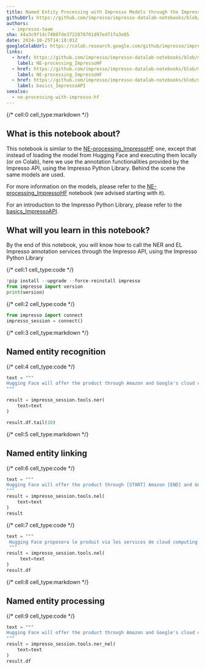 ```yaml
---
title: Named Entity Processing with Impresso Models through the Impresso API
githubUrl: https://github.com/impresso/impresso-datalab-notebooks/blob/main/annotate/NE-processing_ImpressoAPI.ipynb
authors:
  - impresso-team
sha: 44a3c9f14c74807de3722878701d97ed71fa3e05
date: 2024-10-25T14:18:01Z
googleColabUrl: https://colab.research.google.com/github/impresso/impresso-datalab-notebooks/blob/main/annotate/NE-processing_ImpressoAPI.ipynb
links:
  - href: https://github.com/impresso/impresso-datalab-notebooks/blob/main/annotate/NE-processing_ImpressoHF.ipynb
    label: NE-processing_ImpressoHF
  - href: https://github.com/impresso/impresso-datalab-notebooks/blob/main/annotate/NE-processing_ImpressoHF.ipynb
    label: NE-processing_ImpressoHF
  - href: https://github.com/impresso/impresso-datalab-notebooks/blob/main/starter/basics_ImpressoAPI.ipynb
    label: basics_ImpressoAPI
seealso:
  - ne-processing-with-impresso-hf
---
```


{/* cell:0 cell_type:markdown */}

## What is this notebook about?

This notebook is similar to the [NE-processing_ImpressoHF](https://github.com/impresso/impresso-datalab-notebooks/blob/main/annotate/NE-processing_ImpressoHF.ipynb) one, except that instead of loading the model from Hugging Face and executing them locally (or on Colab), here we use the annotation functionalities provided by the Impresso API, using the Impresso Python Library. Behind the scene the same models are used.

For more information on the models, please refer to the [NE-processing_ImpressoHF](https://github.com/impresso/impresso-datalab-notebooks/blob/main/annotate/NE-processing_ImpressoHF.ipynb) notebook (we advised starting with it).

For an introduction to the Impresso Python Library, please refer to the [basics_ImpressoAPI](https://github.com/impresso/impresso-datalab-notebooks/blob/main/starter/basics_ImpressoAPI.ipynb).

## What will you learn in this notebook?

By the end of this notebook, you will know how to call the NER and EL Impresso annotation services through the Impresso API, using the Impresso Python Library

{/* cell:1 cell_type:code */}

```python
!pip install --upgrade --force-reinstall impresso
from impresso import version
print(version)
```

{/* cell:2 cell_type:code */}

```python
from impresso import connect
impresso_session = connect()
```

{/* cell:3 cell_type:markdown */}

## Named entity recognition

{/* cell:4 cell_type:code */}

```python
text = """
Hugging Face will offer the product through Amazon and Google's cloud computing services for $1 per hour and on Digital Ocean, a specialty cloud computing company. Companies will also be able to download the Hugging Face offering to run in their own data centers.
"""

result = impresso_session.tools.ner(
    text=text
)

result.df.tail(10)
```

{/* cell:5 cell_type:markdown */}

## Named entity linking

{/* cell:6 cell_type:code */}

```python
text = """
Hugging Face will offer the product through [START] Amazon [END] and Google's cloud computing services for $1 per hour and on Digital Ocean, a specialty cloud computing company. Companies will also be able to download the Hugging Face offering to run in their own data centers.
"""
result = impresso_session.tools.nel(
    text=text
)
result
```

{/* cell:7 cell_type:code */}

```python
text = """
 Hugging Face proposera le produit via les services de cloud computing d'[START] Amazon [END] et de Google pour 1 dollar par heure, ainsi que sur Digital Ocean, une entreprise spécialisée dans le cloud computing. Les entreprises pourront également télécharger l'offre de Hugging Face pour l'exécuter dans leurs propres centres de données.
 """
result = impresso_session.tools.nel(
     text=text
)
result.df
```

{/* cell:8 cell_type:markdown */}

## Named entity processing

{/* cell:9 cell_type:code */}

```python
text = """
Hugging Face will offer the product through Amazon and Google's cloud computing services for $1 per hour and on Digital Ocean, a specialty cloud computing company. Companies will also be able to download the Hugging Face offering to run in their own data centers.
"""
result = impresso_session.tools.ner_nel(
    text=text
)
result.df
```
